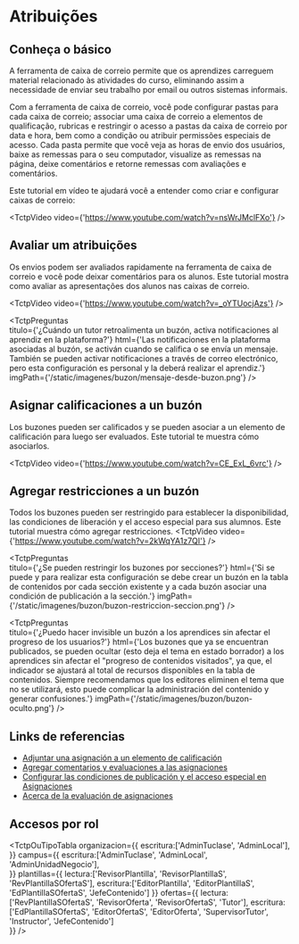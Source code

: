 
# Atribuições

## Conheça o básico
A ferramenta de caixa de correio permite que os aprendizes carreguem material relacionado às atividades do curso, eliminando assim a necessidade de enviar seu trabalho por email ou outros sistemas informais.

Com a ferramenta de caixa de correio, você pode configurar pastas para cada caixa de correio; associar uma caixa de correio a elementos de qualificação, rubricas e restringir o acesso a pastas da caixa de correio por data e hora, bem como a condição ou atribuir permissões especiais de acesso.
Cada pasta permite que você veja as horas de envio dos usuários, baixe as remessas para o seu computador, visualize as remessas na página, deixe comentários e retorne remessas com avaliações e comentários.

Este tutorial em vídeo te ajudará você a entender como criar e configurar caixas de correio:

<TctpVideo video={'https://www.youtube.com/watch?v=nsWrJMclFXo'} />

## Avaliar um atribuições

Os envios podem ser avaliados rapidamente na ferramenta de caixa de correio e você pode deixar comentários para os alunos.
Este tutorial mostra como avaliar as apresentações dos alunos nas caixas de correio.

<TctpVideo video={'https://www.youtube.com/watch?v=_oYTUocjAzs'} />

<TctpPreguntas    
    titulo={'¿Cuándo un tutor retroalimenta un buzón, activa notificaciones al aprendiz en la plataforma?'}
    html={'Las notificaciones en la plataforma asociadas al buzón, se activán cuando se califica o se envía un mensaje. También se pueden activar notificaciones a través de correo electrónico, pero esta configuración es personal y la deberá realizar el aprendiz.'}
    imgPath={'/static/imagenes/buzon/mensaje-desde-buzon.png'}
/>

## Asignar calificaciones a un buzón

Los buzones pueden ser calificados y se pueden asociar a un elemento de calificación para luego ser evaluados.
Este tutorial te muestra cómo asociarlos.

<TctpVideo video={'https://www.youtube.com/watch?v=CE_ExL_6vrc'} />

## Agregar restricciones a un buzón
Todos los buzones pueden ser restringido para establecer la disponibilidad, las condiciones de liberación y el acceso especial para sus alumnos. Este tutorial muestra cómo agregar restricciones.
<TctpVideo video={'https://www.youtube.com/watch?v=2kWqYA1z7QI'} />

<TctpPreguntas    
    titulo={'¿Se pueden restringir los buzones por secciones?'}
    html={'Si se puede y para realizar esta configuración se debe crear un buzón en la tabla de contenidos por cada sección existente y a cada buzón asociar una condición de publicación a la sección.'}
    imgPath={'/static/imagenes/buzon/buzon-restriccion-seccion.png'}
/>

<TctpPreguntas    
    titulo={'¿Puedo hacer invisible un buzón a los aprendices sin afectar el progreso de los usuarios?'}
    html={'Los buzones que ya se encuentran publicados, se pueden ocultar (esto deja el tema en estado borrador) a los aprendices sin afectar el "progreso de contenidos visitados", ya que, el indicador se ajustará al total de recursos disponibles en la tabla de contenidos. Siempre recomendamos que los editores eliminen el tema que no se utilizará, esto puede complicar la administración del contenido y generar confusiones.'}
    imgPath={'/static/imagenes/buzon/buzon-oculto.png'}
/>

## Links de referencias

* <a href="https://documentation.brightspace.com/EN/semester_start/-/instructor/attach_assignments_folder_to_grade_item.htm?Highlight=grade%20to%20assignments" target="_blank">Adjuntar una asignación a un elemento de calificación</a>
* <a href="https://documentation.brightspace.com/es-mx/le/assignments/instructor/add_feedback_evaluations.htm?Highlight=assignment" target="_blank">Agregar comentarios y evaluaciones a las asignaciones</a>
* <a href="https://documentation.brightspace.com/es-mx/le/assignments/instructor/set_release_conditions.htm?Highlight=assignment" target="_blank">Configurar las condiciones de publicación y el acceso especial en Asignaciones</a>
* <a href="https://documentation.brightspace.com/es-mx/le/assignments/instructor/about_assessing_submissions.htm?Highlight=assignment" target="_blank">Acerca de la evaluación de asignaciones</a>


## Accesos por rol

<TctpOuTipoTabla 
    organizacion={{
        escritura:['AdminTuclase', 'AdminLocal'],
    }} 
    campus={{
        escritura:['AdminTuclase', 'AdminLocal', 'AdminUnidadNegocio'],        
    }} 
    plantillas={{
        lectura:['RevisorPlantilla', 'RevisorPlantillaS', 'RevPlantillaSOfertaS'], 
        escritura:['EditorPlantilla', 'EditorPlantillaS', 'EdPlantillaSOfertaS', 'JefeContenido']
    }} 
    ofertas={{
        lectura:['RevPlantillaSOfertaS', 'RevisorOferta', 'RevisorOfertaS', 'Tutor'], 
        escritura:['EdPlantillaSOfertaS', 'EditorOfertaS', 'EditorOferta', 'SupervisorTutor', 'Instructor', 'JefeContenido']        
    }} 
/>

